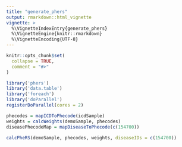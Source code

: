```yaml
---
title: "generate_phers"
output: rmarkdown::html_vignette
vignette: >
  %\VignetteIndexEntry{generate_phers}
  %\VignetteEngine{knitr::rmarkdown}
  %\VignetteEncoding{UTF-8}
---
```


```r
knitr::opts_chunk$set(
  collapse = TRUE,
  comment = "#>"
)
```

```r
library('phers')
library('data.table')
library('foreach')
library('doParallel')
registerDoParallel(cores = 2)
```


```r
phecodes = mapICDToPhecode(icdSample)
weights = calcWeights(demoSample, phecodes)
diseasePhecodeMap = mapDiseaseToPhecode(c(154700))

calcPheRS(demoSample, phecodes, weights, diseaseIDs = c(154700))
```

